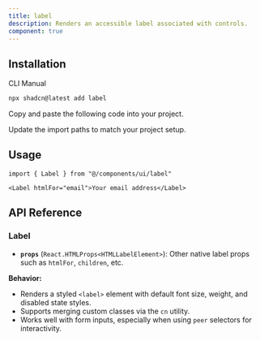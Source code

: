 ```yaml
---
title: label
description: Renders an accessible label associated with controls.
component: true
---
```


<ComponentPreview name="label-1" description="A label" />

## Installation

<Tabs defaultValue="cli" >

<TabsList>
  <TabsTrigger value="cli">CLI</TabsTrigger>
  <TabsTrigger value="manual">Manual</TabsTrigger>
</TabsList>
<TabsContent value="cli">

```bash
npx shadcn@latest add label
```

</TabsContent>

<TabsContent value="manual">

<Steps>

<Step>Copy and paste the following code into your project.</Step>

<ComponentSource name="label" />

<Step>Update the import paths to match your project setup.</Step>

</Steps>

</TabsContent>

</Tabs>

## Usage

```tsx
import { Label } from "@/components/ui/label"
```

```tsx
<Label htmlFor="email">Your email address</Label>
```

## API Reference

### **Label**

* **`props`** (`React.HTMLProps<HTMLLabelElement>`): Other native label props such as `htmlFor`, `children`, etc.

**Behavior:**

* Renders a styled `<label>` element with default font size, weight, and disabled state styles.
* Supports merging custom classes via the `cn` utility.
* Works well with form inputs, especially when using `peer` selectors for interactivity.

